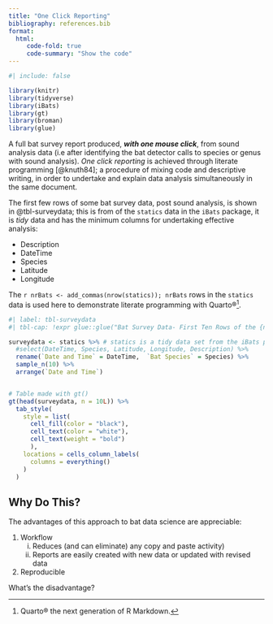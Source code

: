```yaml
---
title: "One Click Reporting"
bibliography: references.bib
format: 
  html:
     code-fold: true
     code-summary: "Show the code"
---
```


```r
#| include: false

library(knitr)
library(tidyverse)
library(iBats)
library(gt)
library(broman)
library(glue)

```

A full bat survey report produced, ***with one mouse click***, from sound analysis data (i.e after identifying the bat detector calls to species or genus with sound analysis). _One click reporting_ is achieved through literate programming [@knuth84]; a procedure of mixing code and descriptive writing, in order to undertake and explain data analysis simultaneously in the same document.  

The first few rows of some bat survey data, post sound analysis, is shown in @tbl-surveydata; this is from of the `statics` data in the `iBats` package, it is _tidy_ data and has the minimum columns for undertaking effective analysis:

-   Description
-   DateTime
-   Species
-   Latitude
-   Longitude

The `r nrBats <- add_commas(nrow(statics)); nrBats` rows in the `statics` data is used here to demonstrate literate programming with Quarto®[^1].

[^1]: Quarto® the next generation of R Markdown.

```r
#| label: tbl-surveydata
#| tbl-cap: !expr glue::glue("Bat Survey Data- First Ten Rows of the {nrBats} in the 'statics' Data")

surveydata <- statics %>% # statics is a tidy data set from the iBats package
  #select(DateTime, Species, Latitude, Longitude, Description) %>% 
  rename(`Date and Time` = DateTime,  `Bat Species` = Species) %>% 
  sample_n(10) %>% 
  arrange(`Date and Time`)


# Table made with gt()
gt(head(surveydata, n = 10L)) %>% 
  tab_style(
    style = list(
      cell_fill(color = "black"),
      cell_text(color = "white"),
      cell_text(weight = "bold")
      ),
    locations = cells_column_labels(
      columns = everything()
    )
  )
```


## Why Do This?

The advantages of this approach to bat data science are appreciable:

1. Workflow
    i) Reduces (and can eliminate) any copy and paste activity)
    ii) Reports are easily created with new data or updated with revised data 
2. Reproducible

What's the disadvantage?
